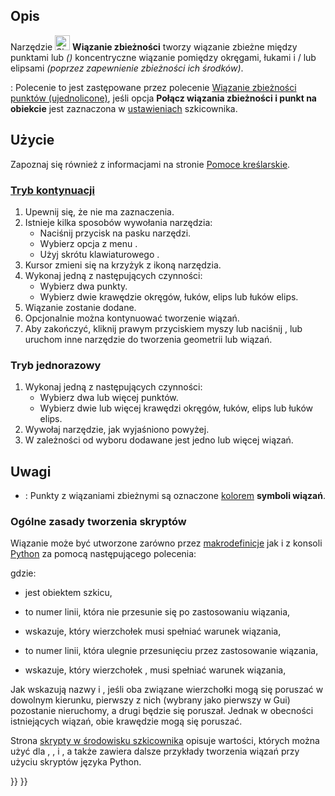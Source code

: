 <languages/>

{{Docnav/pl
|[[Sketcher_ConstrainCoincidentUnified/pl|Wiązanie zbieżności punktów (ujednolicone)]]
|[[Sketcher_ConstrainPointOnObject/pl|Zwiąż punkt na obiekcie]]
|[[Sketcher_Workbench/pl|środowisko pracy Szkicownik]]
|IconL=Sketcher_ConstrainCoincidentUnified.svg
|IconR=Constraint_PointOnObject.svg
|IconC=Workbench_Sketcher.svg
}}

{{GuiCommand/pl
|Name=Sketcher ConstrainCoincident
|Name/pl=Szkicownik: Wiązanie zbieżności punktów
|MenuLocation=Szkicownik → Wiązania szkicownika → Wiązanie zbieżności punktów
|Workbenches=[[Sketcher Workbench/pl|Szkicownik]]
|Shortcut={{KEY|C}}
|SeeAlso=[[Sketcher_ConstrainCoincidentUnified/pl|Wiązanie zbieżności punktów (ujednolicone)]], [[Sketcher_ConstrainPointOnObject/pl|Zwiąż punkt na obiekcie]]
}}

<span id="Description"></span>
==Opis== 

Narzędzie [[Image:Sketcher_ConstrainCoincident.svg|24px]] '''Wiązanie zbieżności''' tworzy wiązanie zbieżne między punktami lub ''({{Version|0.21}})'' koncentryczne wiązanie pomiędzy okręgami, łukami i / lub elipsami ''(poprzez zapewnienie zbieżności ich środków)''.

{{Version/pl|1.0}}: Polecenie to jest zastępowane przez polecenie [[Sketcher_ConstrainCoincidentUnified/pl|Wiązanie zbieżności punktów (ujednolicone)]], jeśli opcja '''Połącz wiązania zbieżności i punkt na obiekcie''' jest zaznaczona w [[Sketcher_Preferences/pl#Ogólne|ustawieniach]] szkicownika.

<span id="Usage"></span>
==Użycie==

Zapoznaj się również z informacjami na stronie [[Sketcher_Workbench/pl#Pomoce_kreślarskie|Pomoce kreślarskie]].

<span id="Continue_mode"></span>
===[[Sketcher_Workbench/pl#Tryby_kontynuacji|Tryb kontynuacji]]===

# Upewnij się, że nie ma zaznaczenia.
# Istnieje kilka sposobów wywołania narzędzia: 
#* Naciśnij przycisk {{Button|[[Image:Sketcher_ConstrainCoincident.svg|16px]] '''Wiązanie zbieżności'''}} na pasku narzędzi.
#* Wybierz opcja z menu {{MenuCommand|Szkic → Ograniczenia szkicownika → [[Image:Sketcher_ConstrainCoincident.svg|16px]] Wiązanie zbieżności}}.
#* Użyj skrótu klawiaturowego {{KEY|C}}.
# Kursor zmieni się na krzyżyk z ikoną narzędzia.
# Wykonaj jedną z następujących czynności:
#* Wybierz dwa punkty.
#* Wybierz dwie krawędzie okręgów, łuków, elips lub łuków elips.
# Wiązanie zostanie dodane.
# Opcjonalnie można kontynuować tworzenie wiązań.
# Aby zakończyć, kliknij prawym przyciskiem myszy lub naciśnij {{KEY|Esc}}, lub uruchom inne narzędzie do tworzenia geometrii lub wiązań.

<span id="Run-once_mode"></span>
===Tryb jednorazowy===

# Wykonaj jedną z następujących czynności:
#* Wybierz dwa lub więcej punktów.
#* Wybierz dwie lub więcej krawędzi okręgów, łuków, elips lub łuków elips.
# Wywołaj narzędzie, jak wyjaśniono powyżej.
# W zależności od wyboru dodawane jest jedno lub więcej wiązań.

<span id="Notes"></span>
==Uwagi==

* {{Version/pl|1.0}}: Punkty z wiązaniami zbieżnymi są oznaczone [[Sketcher_Preferences/pl#Wyświetlanie|kolorem]] '''symboli wiązań'''.

<span id="Scripting"></span>
===Ogólne zasady tworzenia skryptów===

Wiązanie może być utworzone zarówno przez [[Macros/pl|makrodefinicje]] jak i z konsoli [[Python|Python]] za pomocą następującego polecenia:

{{Code|code=Sketch.addConstraint(Sketcher.Constraint('Coincident',LineFixed,PointOfLineFixed,LineMoving,PointOfLineMoving)) }}

gdzie:
* {{incode|Sketch}} jest obiektem szkicu,
* {{incode|LineFixed}} to numer linii, która nie przesunie się po zastosowaniu wiązania,
* {{incode|PointOfLineFixed}} wskazuje, który wierzchołek {{incode|LineFixed}} musi spełniać warunek wiązania,
* {{incode|LineMoving}} to numer linii, która ulegnie przesunięciu przez zastosowanie wiązania,
* {{incode|PointOfLineMoving}} wskazuje, który wierzchołek {{incode|LineMoving}}, musi spełniać warunek wiązania,

Jak wskazują nazwy {{incode|LineFixed}} i {{incode|LineMoving}}, jeśli oba związane wierzchołki mogą się poruszać w dowolnym kierunku, pierwszy z nich (wybrany jako pierwszy w Gui) pozostanie nieruchomy, a drugi będzie się poruszał. Jednak w obecności istniejących wiązań, obie krawędzie mogą się poruszać.

Strona [[Sketcher_scripting/pl|skrypty w środowisku szkicownika]] opisuje wartości, których można użyć dla {{incode|LineFixed}}, {{incode|PointOfLineFixed}}, {{incode|LineMoving}} i {{incode|PointOfLineMoving}}, a także zawiera dalsze przykłady tworzenia wiązań przy użyciu skryptów języka Python.


{{Docnav/pl
|[[Sketcher_ConstrainCoincidentUnified/pl|Wiązanie zbieżności punktów (ujednolicone)]]
|[[Sketcher_ConstrainPointOnObject/pl|Zwiąż punkt na obiekcie]]
|[[Sketcher_Workbench/pl|środowisko pracy Szkicownik]]
|IconL=Sketcher_ConstrainCoincidentUnified.svg
|IconR=Constraint_PointOnObject.svg
|IconC=Workbench_Sketcher.svg
}}

{{Sketcher_Tools_navi{{#translation:}}}}
{{Userdocnavi{{#translation:}}}}